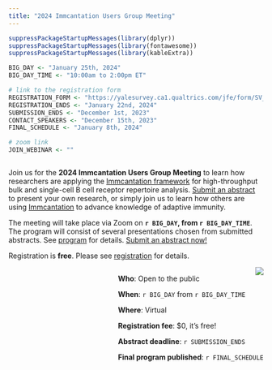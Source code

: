 ```yaml
---
title: "2024 Immcantation Users Group Meeting"
---
```


```r
suppressPackageStartupMessages(library(dplyr))
suppressPackageStartupMessages(library(fontawesome))
suppressPackageStartupMessages(library(kableExtra))

BIG_DAY <- "January 25th, 2024"
BIG_DAY_TIME <- "10:00am to 2:00pm ET"

# link to the registration form
REGISTRATION_FORM <- "https://yalesurvey.ca1.qualtrics.com/jfe/form/SV_3jSlYHSKRbGSJfM"
REGISTRATION_ENDS <- "January 22nd, 2024"
SUBMISSION_ENDS <- "December 1st, 2023"
CONTACT_SPEAKERS <- "December 15th, 2023"
FINAL_SCHEDULE <- "January 8th, 2024"

# zoom link
JOIN_WEBINAR <- ""
```

<!-- main text -->
<div style="max-width: 55rem; float:left;">
Join us for the **2024 Immcantation Users Group Meeting** to learn how researchers are applying the [Immcantation framework](http://immcantation.org) for high-throughput bulk and single-cell B cell receptor repertoire analysis.
[Submit an abstract](registration.html) to present your own research, or simply join us to learn how others are using [Immcantation](http://immcantation.org) to advance knowledge of adaptive immunity.

The meeting will take place via Zoom on **`r BIG_DAY`, from `r BIG_DAY_TIME`**.
The program will consist of several presentations chosen from submitted abstracts. See [program](program.html) for details. [Submit an abstract now!](registration.html)

Registration is **free**<!-- and will be open until `r REGISTRATION_ENDS`-->. Please see [registration](registration.html) for details.

</div>

<!-- side box -->
<div class="card text-white bg-primary mb-3" style="max-width: 35rem; float:right;">
<div class="card-header"><img src='static/immcantation-circle.png' align="center" style="max-width: 10rem; float:right;"></div>
<div class="card-body">
<div class="card-title"></div>
<div class="card-text">
**Who**: Open to the public

**When**: `r BIG_DAY` from `r BIG_DAY_TIME`
 
**Where**: Virtual

**Registration fee**: $0, it's free!

**Abstract deadline**: `r SUBMISSION_ENDS`

**Final program published**: `r FINAL_SCHEDULE`

<!--**Registration ends**: `r REGISTRATION_ENDS`-->
</div></div>
</div>
